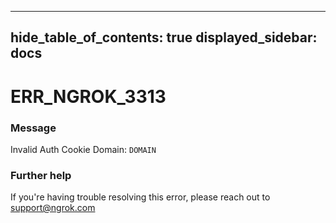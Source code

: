 

---
hide_table_of_contents: true
displayed_sidebar: docs
---


# ERR_NGROK_3313

### Message
Invalid Auth Cookie Domain: `DOMAIN`

<ErrorDetails />



### Further help
If you're having trouble resolving this error, please reach out to [support@ngrok.com](mailto:support@ngrok.com?subject=Help%20with%20ERR_NGROK_3313)

